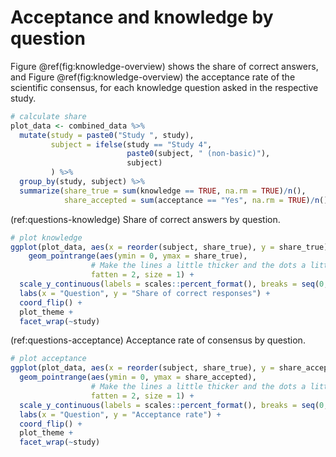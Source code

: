 # Acceptance and knowledge by question {#by-question-variation}

Figure \@ref(fig:knowledge-overview) shows the share of correct answers, and Figure \@ref(fig:knowledge-overview) the acceptance rate of the scientific consensus, for each knowledge question asked in the respective study. 

```r
# calculate share
plot_data <- combined_data %>% 
  mutate(study = paste0("Study ", study), 
         subject = ifelse(study == "Study 4", 
                          paste0(subject, " (non-basic)"), 
                          subject)
         ) %>% 
  group_by(study, subject) %>% 
  summarize(share_true = sum(knowledge == TRUE, na.rm = TRUE)/n(),
            share_accepted = sum(acceptance == "Yes", na.rm = TRUE)/n())
```

(ref:questions-knowledge) Share of correct answers by question. 

```r
# plot knowledge
ggplot(plot_data, aes(x = reorder(subject, share_true), y = share_true)) +
    geom_pointrange(aes(ymin = 0, ymax = share_true),
                  # Make the lines a little thicker and the dots a little bigger
                  fatten = 2, size = 1) +
  scale_y_continuous(labels = scales::percent_format(), breaks = seq(0, 1, 0.2), limits = c(0, 1.02)) +
  labs(x = "Question", y = "Share of correct responses") +
  coord_flip() + 
  plot_theme + 
  facet_wrap(~study)
```

(ref:questions-acceptance) Acceptance rate of consensus by question. 

```r
# plot acceptance
ggplot(plot_data, aes(x = reorder(subject, share_true), y = share_accepted)) +
  geom_pointrange(aes(ymin = 0, ymax = share_accepted),
                  # Make the lines a little thicker and the dots a little bigger
                  fatten = 2, size = 1) +
  scale_y_continuous(labels = scales::percent_format(), breaks = seq(0, 1.02, 0.2), limits = c(0, 1.02)) +
  labs(x = "Question", y = "Acceptance rate") +
  coord_flip() +
  plot_theme +
  facet_wrap(~study)
```



